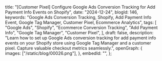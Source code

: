   title:
    "[Customer Pixel] Configure Google Ads Conversion Tracking for Add Payment Info Events on Shopify",
  date: "2024-12-24",
  blogId: 146,
  keywords:
    "Google Ads Conversion Tracking, Shopify, Add Payment Info Event, Google Tag Manager, Customer Pixel, Ecommerce Analytics",
  tags: [
    "Google Ads",
    "Shopify",
    "Ecommerce Conversion Tracking",
    "Add Payment Info",
    "Google Tag Manager",
    "Customer Pixel",
  ],
  draft: false,
  description:
    "Learn how to set up Google Ads conversion tracking for add payment info events on your Shopify store using Google Tag Manager and a customer pixel. Capture valuable checkout metrics seamlessly.",
  openGraph: {
    images: ["/static/blog/00026.png"],
  },
  embedId: "",
};

<DataLayerCodeBlock fileName="add_payment_info.js" />
